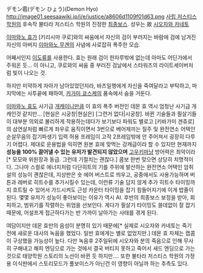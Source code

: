 デモン雹(デモン ひょう)(Demon Hyo)
http://image01.seesaawiki.jp/j/e/justice/a8606d1109f01d63.png
[[사립 저스티스 학원]]의 후속작 불타라 저스티스 학원의 진정한 [[최종보스]].
성우는 故 [[시오자와 카네토]]

[[이마와노 효]]가 [키리시마 쿠로]와의 싸움에서 자신의 검이 부러지는 바람에 검에 남겨진 자신의 아버지 [[이마와노 무겐]]의 사념에 사로잡혀 폭주한 모습.

어째서인지 [[이도류]]를 사용한다. 효는 원래 검이 한자루밖에 없는데 아마도 어딘가에서 주워온 듯... 이 아니고, 쿠로와의 싸움 중 부러진 검날에서 스타워즈의 라이트세이버처럼 빛이 나오는 것.

하지만 미약하게 자아가 남아있었던지라, 바츠일행에게 자신을 죽여달라고 부탁하고, 마지막에는 사투끝에 패하여, [[카가미 쿄스케]]의 품속에서 숨을 거둔다.

[[이마와노 효]]도 사기급 [[개캐]]이니만큼 이 효의 폭주 버전인 데몬 효 역시 엄청난 사기급 개캐인것 같지만… [현실은 시궁창|현실은] [그런거 없다|시궁창]. 바뀐 기술들과 필살기들이 대부분 의외로 불리하게 작용하는데다가 보기보다 파워도 별로고 [키바가미 겐쥬로]의 삼연살처럼 빠르게 좌우로 움직이면서 3번으로 베어제끼는 질주 및 완전연소 어택인 순살무음의 잡기파생기 입력 허용 프레임이 고작 2프레임밖에 안 주어져서 굉장히 다루기 어렵다. 제대로 운용법을 익히면 원본 효에 맞먹는 강캐급이라 할 수 있지만 현재까지 '''성능을 100% 끌어낼 수 있는 유저가 발견되지 않았으며''' [[고우키]]마냥 방어력은 최악이라[* 모모와 위원장과 동급. 그런데 기절치는 괜찮다.] 콤보 한번 맞으면 상당히 치명적이다. 그나마 스컬로 에너지처럼 다단히트의 기를 주위에 발산하는 완전연소 어택인 암취설의 성능이 괜찮은데, 지상판은 숏 에어 버스트로 띄우고, 공중에서도 사용가능하며 버튼과 레버로 히트수를 추가시킬수 있는데, 이런류 기술 답지 않게 추가 히트수 타이밍까지 흐트릴 수 있어서 가드시켜도 근성 카운터 타이밍을 잡기 힘들어지기에 이게 밥줄이 된다. 몇몇 유저가 성능이 좋아보이는 이유가 역시 AI. 후반의 최종보스 보정을 받아, 회피하고, 범위기를 작렬하는 위엄을 선보인다. 게다가 필살기 타이밍도 쓸데없이 잘 잡기 때문에, 어설프게 접근하다가는 반 가까이 날아가는 사태를 겪게 된다.

여담이지만 데몬 효만의 음성이 분명히 있기 때문에[* 실제로 시오자와 카네토는 죽기 전에 새로운 대사의 녹음을 했었다. 일반 효에게는 별로 없었지만.] 데몬 효 자체는 캡콤이 구상했을 가능성이 높다. 다만 녹음후 2주일뒤에 시오자와 분의 죽음으로 인해 무사히 구해내고 해피 엔딩으로 가는 것에서 결국 버티지 못하고 죽어서 새드 엔딩으로 가는 것으로 태양학원 스토리의 노선이 바뀐 듯 하지만….
또한 불타라 저스티스 학원의 가정용 이식판에서 스토리모드가 풀보이스가 아닌건 이 영향이 아닐까 하는 추측도 있다.
